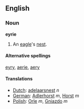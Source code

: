 ==English==
===Noun===
'''eyrie'''

#An [[eagle]]'s [[nest]].

====Alternative spellings====
[[eyry]], [[aerie]], [[aery]]

==== Translations ====
*[[Dutch]]: [[adelaarsnest]] ''n''
*[[German]]: [[Adlerhorst]] ''m'', [[Horst]] ''m''
*[[Polish]]: [[Orzeł|Orle]] ''m'', [[Gniazdo]] ''m''